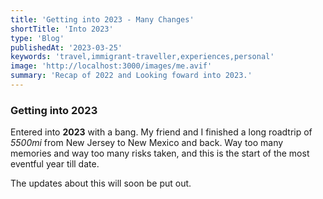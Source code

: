 ```yaml
---
title: 'Getting into 2023 - Many Changes'
shortTitle: 'Into 2023'
type: 'Blog'
publishedAt: '2023-03-25'
keywords: 'travel,immigrant-traveller,experiences,personal'
image: 'http://localhost:3000/images/me.avif'
summary: 'Recap of 2022 and Looking foward into 2023.'
---
```

### Getting into 2023


Entered into **2023** with a bang. My friend and I finished a long roadtrip of *5500mi* from New Jersey to New Mexico and back. Way too many memories and way too many risks taken,
and this is the start of the most eventful year till date. 

The updates about this will soon be put out.

